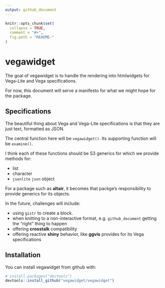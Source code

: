 ```yaml
---
output: github_document
---
```


<!-- README.md is generated from README.Rmd. Please edit that file -->

```r
knitr::opts_chunk$set(
  collapse = TRUE,
  comment = "#>",
  fig.path = "README-"
)
```

# vegawidget

The goal of vegawidget is to handle the rendering into htmlwidgets for Vega-Lite and Vega specifications.

For now, this document will serve a manifesto for what we might hope for the package.

## Specifications

The beautiful thing about Vega and Vega-Lite specifications is that they are just text, formatted as JSON.

The central function here will be `vegawidget()`. Its supporting function will be `examine()`.

I think each of these functions should be S3 generics for which we provide methods for:

- list
- character 
- `jsonlite` `json` object 

For a package such as **altair**, it becomes that packge's responsibility to provide generics for its objects.

In the future, challenges will include:

- using `gistr` to create a block.
- when knitting to a non-interactive format, e.g. `github_document` getting the "right" thing to happen
- offering **crosstalk** compatibility
- offering reactive **shiny** behavior, like **ggvis** provides for its Vega specifications

## Installation

You can install vegawidget from github with:

```r
# install.packages("devtools")
devtools::install_github("vegawidget/vegawidget")
```


